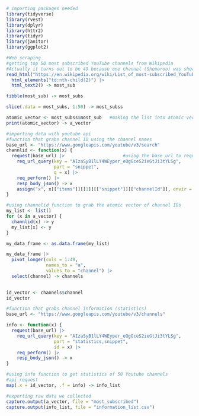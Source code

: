 ```r
# importing packages needed
library(tidyverse)
library(rvest)
library(dplyr)
library(httr2)
library(tidyr)
library(janitor)
library(ggplot2)
```



```r
#Web scraping 
#getting top 50 most subscribed YouTube channels from Wikipedia
#Actually it turns out to be 49 because one channel (Shemaroo) was shown up twice in the Widipedia chart
read_html("https://en.wikipedia.org/wiki/List_of_most-subscribed_YouTube_channels") |>
  html_elements("td:nth-child(2)") |>
  html_text2() -> most_sub

tibble(most_sub) -> most_subs

slice(.data = most_subs, 1:50) -> most_subss

atomic_vector <- most_subss$most_sub   #making the list into atomic vector
print(atomic_vector) -> a_vector

```



```r
#importing data with youtube api 
#function that grabs channel ID using the channel names
base_url <- "https://www.googleapis.com/youtube/v3/search"
channlid <- function(x) {
  request(base_url) |>                      #using the base url to request 
    req_url_query(key = "AIzaSyB1lLY4WEyper_eQgGceS2ieGtJi3tYLSg",
                  part = "snippet",
                  q = x) |>
    req_perform() |>
    resp_body_json() -> x
    assign("x", x[["items"]][[1]][["snippet"]][["channelId"]], envir = .GlobalEnv)
}
```



```r
#using channelid function to grab the atomic vector of channel IDs
my_list <- list()
for (x in a_vector) {
  channlid(x) -> y
  my_list[x] <- y
} 

my_data_frame <- as.data.frame(my_list)

my_data_frame |>
  pivot_longer(cols = 1:49,
               names_to = "a",
               values_to = "channel") |>
  select(channel) -> channels
  

id_vector <- channels$channel
id_vector
```



```r
#function that grabs channel information (statistics) 
base_url <- "https://www.googleapis.com/youtube/v3/channels"

info <- function(x) {
  request(base_url) |>
    req_url_query(key = "AIzaSyB1lLY4WEyper_eQgGceS2ieGtJi3tYLSg",
                  part = "statistics,snippet",
                  id = x) |>
    req_perform() |>
    resp_body_json() -> x
}
```



```r
#using info function to get statistics of 50 Youtube channels
#api request 
map(.x = id_vector, .f = info) -> info_list
```



```r
#exporting raw data we collected
capture.output(a_vector, file = "most_subscribed")
capture.output(info_list, file = "information_list.csv") 
```

